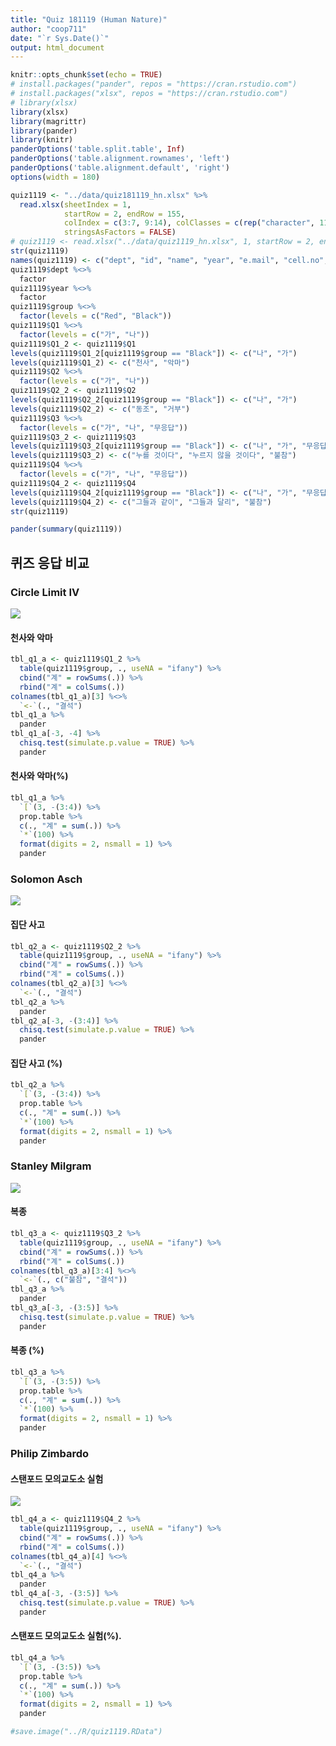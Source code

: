 ```yaml
---
title: "Quiz 181119 (Human Nature)"
author: "coop711"
date: "`r Sys.Date()`"
output: html_document
---
```


```r
knitr::opts_chunk$set(echo = TRUE)
# install.packages("pander", repos = "https://cran.rstudio.com")
# install.packages("xlsx", repos = "https://cran.rstudio.com")
# library(xlsx)
library(xlsx)
library(magrittr)
library(pander)
library(knitr)
panderOptions('table.split.table', Inf)
panderOptions('table.alignment.rownames', 'left')
panderOptions('table.alignment.default', 'right')
options(width = 180)
```

```r
quiz1119 <- "../data/quiz181119_hn.xlsx" %>% 
  read.xlsx(sheetIndex = 1, 
            startRow = 2, endRow = 155, 
            colIndex = c(3:7, 9:14), colClasses = c(rep("character", 11)),
            stringsAsFactors = FALSE)
# quiz1119 <- read.xlsx("../data/quiz1119_hn.xlsx", 1, startRow = 2, endRow = 161, colIndex = c(3:7, 9:14), colClasses = c(rep("character", 11)), stringsAsFactors = FALSE)
str(quiz1119)
names(quiz1119) <- c("dept", "id", "name", "year", "e.mail", "cell.no", "Q1", "Q2", "Q3", "Q4", "group")
quiz1119$dept %<>% 
  factor
quiz1119$year %<>% 
  factor
quiz1119$group %<>% 
  factor(levels = c("Red", "Black"))
quiz1119$Q1 %<>% 
  factor(levels = c("가", "나"))
quiz1119$Q1_2 <- quiz1119$Q1
levels(quiz1119$Q1_2[quiz1119$group == "Black"]) <- c("나", "가") 
levels(quiz1119$Q1_2) <- c("천사", "악마")
quiz1119$Q2 %<>% 
  factor(levels = c("가", "나"))
quiz1119$Q2_2 <- quiz1119$Q2
levels(quiz1119$Q2_2[quiz1119$group == "Black"]) <- c("나", "가") 
levels(quiz1119$Q2_2) <- c("동조", "거부")
quiz1119$Q3 %<>% 
  factor(levels = c("가", "나", "무응답"))
quiz1119$Q3_2 <- quiz1119$Q3
levels(quiz1119$Q3_2[quiz1119$group == "Black"]) <- c("나", "가", "무응답") 
levels(quiz1119$Q3_2) <- c("누를 것이다", "누르지 않을 것이다", "불참")
quiz1119$Q4 %<>% 
  factor(levels = c("가", "나", "무응답"))
quiz1119$Q4_2 <- quiz1119$Q4
levels(quiz1119$Q4_2[quiz1119$group == "Black"]) <- c("나", "가", "무응답") 
levels(quiz1119$Q4_2) <- c("그들과 같이", "그들과 달리", "불참")
str(quiz1119)
```

```r
pander(summary(quiz1119))
```

## 퀴즈 응답 비교

### Circle Limit IV

![](../pics/Quiz171115_hn_Q1.png)

#### 천사와 악마

```r
tbl_q1_a <- quiz1119$Q1_2 %>% 
  table(quiz1119$group, ., useNA = "ifany") %>%
  cbind("계" = rowSums(.)) %>%
  rbind("계" = colSums(.))
colnames(tbl_q1_a)[3] %<>% 
  `<-`(., "결석")
tbl_q1_a %>% 
  pander 
tbl_q1_a[-3, -4] %>% 
  chisq.test(simulate.p.value = TRUE) %>% 
  pander
```

#### 천사와 악마(%)

```r
tbl_q1_a %>% 
  `[`(3, -(3:4)) %>%
  prop.table %>% 
  c(., "계" = sum(.)) %>%
  `*`(100) %>%
  format(digits = 2, nsmall = 1) %>%
  pander
```

### Solomon Asch

![](../pics/Quiz171115_hn_Q2.png)

#### 집단 사고

```r
tbl_q2_a <- quiz1119$Q2_2 %>% 
  table(quiz1119$group, ., useNA = "ifany") %>%
  cbind("계" = rowSums(.)) %>%
  rbind("계" = colSums(.))
colnames(tbl_q2_a)[3] %<>% 
  `<-`(., "결석")
tbl_q2_a %>% 
  pander 
tbl_q2_a[-3, -(3:4)] %>% 
  chisq.test(simulate.p.value = TRUE) %>% 
  pander
```

#### 집단 사고 (%)

```r
tbl_q2_a %>% 
  `[`(3, -(3:4)) %>%
  prop.table %>% 
  c(., "계" = sum(.)) %>%
  `*`(100) %>%
  format(digits = 2, nsmall = 1) %>%
  pander
```

### Stanley Milgram

![](../pics/Quiz171115_hn_Q3.png)

#### 복종

```r
tbl_q3_a <- quiz1119$Q3_2 %>% 
  table(quiz1119$group, ., useNA = "ifany") %>%
  cbind("계" = rowSums(.)) %>%
  rbind("계" = colSums(.))
colnames(tbl_q3_a)[3:4] %<>% 
  `<-`(., c("불참", "결석"))
tbl_q3_a %>% 
  pander 
tbl_q3_a[-3, -(3:5)] %>% 
  chisq.test(simulate.p.value = TRUE) %>% 
  pander
```

#### 복종 (%)

```r
tbl_q3_a %>% 
  `[`(3, -(3:5)) %>%
  prop.table %>% 
  c(., "계" = sum(.)) %>%
  `*`(100) %>%
  format(digits = 2, nsmall = 1) %>%
  pander
```

### Philip Zimbardo

#### 스탠포드 모의교도소 실험

![](../pics/Quiz171115_hn_Q4.png)

```r
tbl_q4_a <- quiz1119$Q4_2 %>% 
  table(quiz1119$group, ., useNA = "ifany") %>%
  cbind("계" = rowSums(.)) %>%
  rbind("계" = colSums(.))
colnames(tbl_q4_a)[4] %<>% 
  `<-`(., "결석")
tbl_q4_a %>% 
  pander 
tbl_q4_a[-3, -(3:5)] %>% 
  chisq.test(simulate.p.value = TRUE) %>% 
  pander
```

#### 스탠포드 모의교도소 실험(%).  

```r
tbl_q4_a %>% 
  `[`(3, -(3:5)) %>%
  prop.table %>% 
  c(., "계" = sum(.)) %>%
  `*`(100) %>%
  format(digits = 2, nsmall = 1) %>%
  pander
```

```r
#save.image("../R/quiz1119.RData")
```